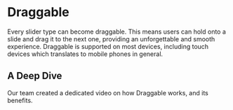 
# Draggable

Every slider type can become draggable. This means users can hold onto a slide and drag it to the next one, providing an unforgettable and smooth experience. Draggable is supported on most devices, including touch devices which translates to mobile phones in general.

## A Deep Dive

Our team created a dedicated video on how Draggable works, and its benefits.

<YouTubeEmbed url="https://www.youtube.com/embed/sWRUzxINCoA?si=h-Cr9oGrFP317PQH" title="" />
